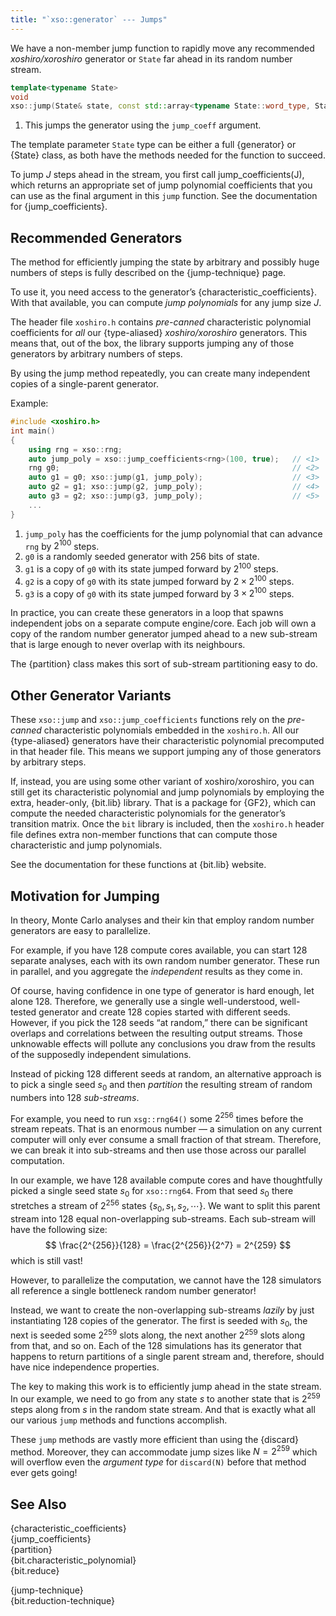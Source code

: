 ```yaml
---
title: "`xso::generator` --- Jumps"
---
```


We have a non-member jump function to rapidly move any recommended *xoshiro/xoroshiro* generator or `State` far ahead in its random number stream.

```cpp
template<typename State>
void
xso::jump(State& state, const std::array<typename State::word_type, State::word_count()>& jump_coeff)
```
1. This jumps the generator using the `jump_coeff` argument.

The template parameter `State` type can be either a full {generator} or {State} class, as both have the methods needed for the function to succeed.

To jump $J$ steps ahead in the stream, you first call jump_coefficients<State>(J), which returns an appropriate set of jump polynomial coefficients that you can use as the final argument in this `jump` function.
See the documentation for {jump_coefficients}.

## Recommended Generators

The method for efficiently jumping the state by arbitrary and possibly huge numbers of steps is fully described on the {jump-technique} page.

To use it, you need access to the generator's {characteristic_coefficients}.
With that available, you can compute *jump polynomials* for any jump size $J$.

The header file `xoshiro.h` contains *pre-canned* characteristic polynomial coefficients for *all* our {type-aliased} *xoshiro/xoroshiro* generators.
This means that, out of the box, the library supports jumping any of those generators by arbitrary numbers of steps.

By using the jump method repeatedly, you can create many independent copies of a single-parent generator.

[Example:]{.bt}
```cpp
#include <xoshiro.h>
int main()
{
    using rng = xso::rng;
    auto jump_poly = xso::jump_coefficients<rng>(100, true);   // <1>
    rng g0;                                                    // <2>
    auto g1 = g0; xso::jump(g1, jump_poly);                    // <3>
    auto g2 = g1; xso::jump(g2, jump_poly);                    // <4>
    auto g3 = g2; xso::jump(g3, jump_poly);                    // <5>
    ...
}
```
1. `jump_poly` has the coefficients for the jump polynomial that can advance `rng` by $2^{100}$ steps.
2. `g0` is a randomly seeded generator with  256 bits of state.
3. `g1` is a copy of `g0` with its state jumped forward by $2^{100}$ steps.
4. `g2` is a copy of `g0` with its state jumped forward by $2 \times 2^{100}$ steps.
5. `g3` is a copy of `g0` with its state jumped forward by $3 \times 2^{100}$ steps.

In practice, you can create these generators in a loop that spawns independent jobs on a separate compute engine/core.
Each job will own a copy of the random number generator jumped ahead to a new sub-stream that is large enough to never overlap with its neighbours.

The {partition} class makes this sort of sub-stream partitioning easy to do.

## Other Generator Variants

These `xso::jump` and `xso::jump_coefficients` functions rely on the *pre-canned* characteristic polynomials embedded in the `xoshiro.h`.
All our {type-aliased} generators have their characteristic polynomial precomputed in that header file.
This means we support jumping any of those generators by arbitrary steps.

If, instead, you are using some other variant of xoshiro/xoroshiro, you can still get its characteristic polynomial and jump polynomials by employing the extra, header-only, {bit.lib} library.
That is a package for {GF2}, which can compute the needed characteristic polynomials for the generator's transition matrix.
Once the `bit` library is included, then the `xoshiro.h` header file defines extra non-member functions that can compute those characteristic and jump polynomials.

See the documentation for these functions at {bit.lib} website.

## Motivation for Jumping

In theory, Monte Carlo analyses and their kin that employ random number generators are easy to parallelize.

For example, if you have 128 compute cores available, you can start 128 separate analyses, each with its own random number generator.
These run in parallel, and you aggregate the *independent* results as they come in.

Of course, having confidence in one type of generator is hard enough, let alone 128.
Therefore, we generally use a single well-understood, well-tested generator and create 128 copies started with different seeds.
However, if you pick the 128 seeds "at random," there can be significant overlaps and correlations between the resulting output streams.
Those unknowable effects will pollute any conclusions you draw from the results of the supposedly independent simulations.

Instead of picking 128 different seeds at random, an alternative approach is to pick a single seed $s_0$ and then *partition* the resulting stream of random numbers into 128 *sub-streams*.

For example, you need to run `xsg::rng64()` some $2^{256}$ times before the stream repeats.
That is an enormous number --- a simulation on any current computer will only ever consume a small fraction of that stream.
Therefore, we can break it into sub-streams and then use those across our parallel computation.

In our example, we have 128 available compute cores and have thoughtfully picked a single seed state $s_0$ for `xso::rng64`.
From that seed $s_0$ there stretches a stream of $2^{256}$ states $\left\{s_0, s_1, s_2, \cdots \right\}$.
We want to split this parent stream into 128 equal non-overlapping sub-streams.
Each sub-stream will have the following size:
$$
    \frac{2^{256}}{128} = \frac{2^{256}}{2^7} = 2^{259}
$$
which is still vast!

However, to parallelize the computation, we cannot have the 128 simulators all reference a single bottleneck random number generator!

Instead, we want to create the non-overlapping sub-streams *lazily* by just instantiating 128 copies of the generator.
The first is seeded with $s_0$, the next is seeded some $2^{259}$ slots along, the next another $2^{259}$ slots along from that, and so on.
Each of the 128 simulations has its generator that happens to return partitions of a single parent stream and, therefore, should have nice independence properties.

The key to making this work is to efficiently jump ahead in the state stream.
In our example, we need to go from any state $s$ to another state that is $2^{259}$ steps along from $s$ in the random state stream.
And that is exactly what all our various `jump` methods and functions accomplish.

These `jump` methods are vastly more efficient than using the {discard} method.
Moreover, they can accommodate jump sizes like $N = 2^{259}$ which will overflow even the *argument type* for `discard(N)` before that method ever gets going!

## See Also

{characteristic_coefficients}               \
{jump_coefficients}                         \
{partition}                                 \
{bit.characteristic_polynomial}             \
{bit.reduce}

{jump-technique}                            \
{bit.reduction-technique}
